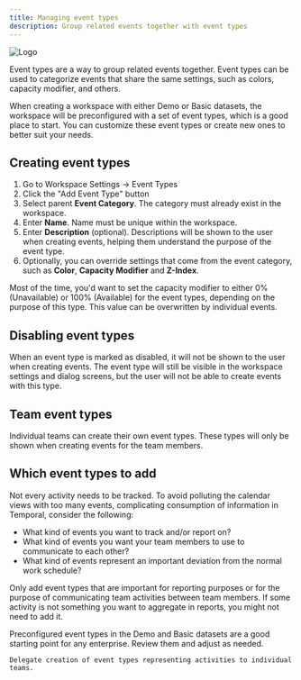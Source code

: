 ```yaml
---
title: Managing event types
description: Group related events together with event types
---
```


![Logo](../../assets/managing-event-types.webp)

Event types are a way to group related events together. Event types can be used to categorize events that share the same settings, such as colors, capacity modifier, and others.

<Aside type="tip" title='Good to know'>
	When creating a workspace with either Demo or Basic datasets, the workspace will be preconfigured with a set of event types, which is a good place to start. You can customize these event types or create new ones to better suit your needs.
</Aside>

## Creating event types

1. Go to Workspace Settings -> Event Types
2. Click the "Add Event Type" button
3. Select parent **Event Category**. The category must already exist in the workspace.
3. Enter **Name**. Name must be unique within the workspace.
4. Enter **Description** (optional). Descriptions will be shown to the user when creating events, helping them understand the purpose of the event type.
5. Optionally, you can override settings that come from the event category, such as **Color**, **Capacity Modifier** and **Z-Index**.

<Aside>
	Most of the time, you'd want to set the capacity modifier to either 0% (Unavailable) or 100% (Available) for the event types, depending on the purpose of this type. This value can be overwritten by individual events.
</Aside>

## Disabling event types

When an event type is marked as disabled, it will not be shown to the user when creating events. The event type will still be visible in the workspace settings and dialog screens, but the user will not be able to create events with this type.

## Team event types

Individual teams can create their own event types. These types will only be shown when creating events for the team members.

## Which event types to add

Not every activity needs to be tracked. To avoid polluting the calendar views with too many events, complicating consumption of information in Temporal, consider the following:

- What kind of events you want to track and/or report on?
- What kind of events you want your team members to use to communicate to each other?
- What kind of events represent an important deviation from the normal work schedule?

Only add event types that are important for reporting purposes or for the purpose of communicating team activities between team members. If some activity is not something you want to aggregate in reports, you might not need to add it.

<Aside type='tip'>
	Preconfigured event types in the Demo and Basic datasets are a good starting point for any enterprise. Review them and adjust as needed.

	Delegate creation of event types representing activities to individual teams.
</Aside>